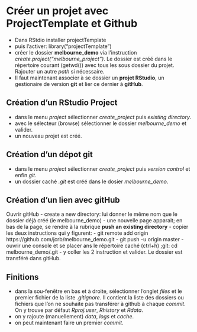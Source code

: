 Créer un projet avec ProjectTemplate et Github
========================================================
- Dans RStdio installer projectTemplate
- puis l'activer: library("projectTemplate")
- créer le dossier **melbourne_demo** via l'instruction *create.project("melbourne_project")*. Le dossier est créé dans le répertoire courant (getwd()) avec tous les sous dossier du projet. Rajouter un autre *path* si nécessaire.
- Il faut maintenant associer à se dossier un **projet RStudio**, un gestionaire de version **git** et lier ce dernier à **gitHub**.

Création d'un RStudio Project
-----------------------------
- dans le menu *project* sélectionner *create_project* puis *existing directory*.
- avec le sélecteur (browse) sélectionner le dossier *melbourne_demo* et valider.
- un nouveau projet est créé.

Création d'un dépot git
-----------------------
- dans le menu *project* sélectionner *create_project* puis *version control* et enfin *git*.
- un dossier caché *.git* est créé dans le dosier *melbourne_demo*.

Création d'un lien avec gitHub
------------------------------
Ouvrir gitHub
- create a new directory: lui donner le même nom que le dossier déjà créé (ie melbourne_demo)
- une nouvelle page apparait; en bas de la page, se rendre à la rubrique **push an existing directory**
- copier les deux instructions qui y figurent:
  - git remote add origin https://github.com/jcrb/melbourne_demo.git
  - git push -u origin master
- ouvrir une console et se placer ans le répertoire caché (ctrl+h) ;git: cd melbourne_demo/.git
- y coller les 2 instruction et valider. Le dossier est transféré dans gitHub.

Finitions
---------
- dans la sou-fenêtre en bas et à droite, sélectionner l'onglet *files* et le premier fichier de la liste *.gitignore*. Il contient la liste des dossiers ou fichiers que l'on ne souhaite pas transférer à github à chaque *commit*. On y trouve par défaut *Rproj.user*, *Rhistory* et *Rdata*.
- on y rajoute (manuellement) *data*, *logs* et *cache*.
- on peut maintenant faire un premier *commit*.